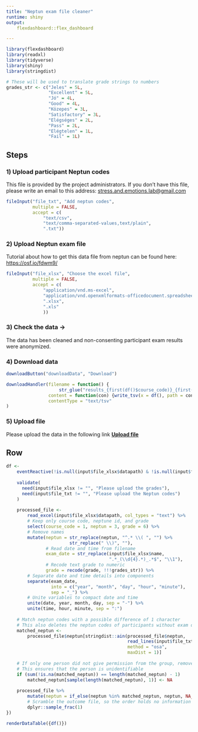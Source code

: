 ```yaml
---
title: "Neptun exam file cleaner"
runtime: shiny
output: 
    flexdashboard::flex_dashboard

---
```


```r
library(flexdashboard)
library(readxl)
library(tidyverse)
library(shiny)
library(stringdist)

# These will be used to translate grade strings to numbers
grades_str <- c("Jeles" = 5L,
                "Excellent" = 5L,
                "Jó" = 4L,
                "Good" = 4L,
                "Közepes" = 3L,
                "Satisfactory" = 3L,
                "Elégséges" = 2L,
                "Pass" = 2L,
                "Elégtelen" = 1L,
                "Fail" = 1L)
```


Steps {.sidebar}
-------------------------------------
### 1) Upload participant Neptun codes
This file is provided by the project administrators. If you don't have this file, please write an email to this address:
<a href="mailto:stress.and.emotions.lab@gmail.com" target="_blank">stress.and.emotions.lab@gmail.com</a> 
```r
fileInput("file_txt", "Add neptun codes",
          multiple = FALSE,
          accept = c(
              "text/csv",
              "text/comma-separated-values,text/plain",
              ".txt"))
```

### 2) Upload Neptun exam file
Tutorial about how to get this data file from neptun can be found here: 
<a href="https://osf.io/fdwm9/" target="_blank">https://osf.io/fdwm9/</a>
```r
fileInput("file_xlsx", "Choose the excel file",
          multiple = FALSE,
          accept = c(
              "application/vnd.ms-excel",
              "application/vnd.openxmlformats-officedocument.spreadsheetml.sheet",
              ".xlsx",
              ".xls"
              ))
```

### 3) Check the data ->
The data has been cleaned and non-consenting participant exam results were anonymized.


### 4) Download data
```r
downloadButton("downloadData", "Download")

downloadHandler(filename = function() {
                    str_glue("results_{first(df()$course_code)}_{first(df()$date)}_{first(df()$time)}.tsv")},
                content = function(con) {write_tsv(x = df(), path = con)}, 
                contentType = "text/tsv"
)

```

### 5) Upload file
Please upload the data in the following link
<a href="https://goo.gl/forms/n6Kda0c89cJmwIXp1" target="_blank"> **Upload file**</a>

Row
-------------------------------------

```r

df <-
    eventReactive(!is.null(input$file_xlsx$datapath) & !is.null(input$file_txt$datapath), {
        
    validate(
      need(input$file_xlsx != "", "Please upload the grades"),
      need(input$file_txt != "", "Please upload the Neptun codes")
    )
    
    processed_file <-    
        read_excel(input$file_xlsx$datapath, col_types = "text") %>%
        # Keep only course code, neptune id, and grade
        select(course_code = 1, neptun = 3, grade = 6) %>%
        # Remove names
        mutate(neptun = str_replace(neptun, "^.* \\( ", "") %>%
                        str_replace(" \\)", ""),
               # Read date and time from filename
               exam_date = str_replace(input$file_xlsx$name, 
                                       ".*_(\\d{4}.*)_.*$", "\\1"),
               # Recode text grade to numeric
               grade = recode(grade, !!!grades_str)) %>%
        # Separate date and time details into components
        separate(exam_date, 
                 into = c("year", "month", "day", "hour", "minute"), 
                 sep = "_") %>%
        # Unite variables to compact date and time
        unite(date, year, month, day, sep = "-") %>%
        unite(time, hour, minute, sep = ":")
    
    # Match neptun codes with a possible difference of 1 character
    # This also deletes the neptun codes of participants without exam data processing consent
    matched_neptun <-
        processed_file$neptun[stringdist::ain(processed_file$neptun, 
                                              read_lines(input$file_txt$datapath), 
                                              method = "osa", 
                                              maxDist = 1)]
    
    # If only one person did not give permission from the group, remove another one at random
    # This ensures that the person is unidentifiable
    if (sum(!is.na(matched_neptun)) == length(matched_neptun) - 1) 
        matched_neptun[sample(length(matched_neptun), 1)] <- NA
    
    processed_file %>% 
        mutate(neptun = if_else(neptun %in% matched_neptun, neptun, NA_character_)) %>%
        # Scramble the outcome file, so the order holds no information
        dplyr::sample_frac(1)
})

renderDataTable({df()})

``` 


